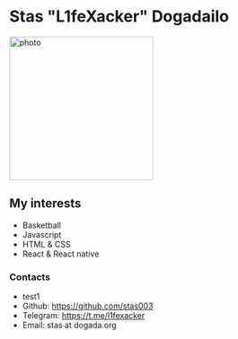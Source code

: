 # Stas "L1feXacker" Dogadailo

<img
  width="256"
  height="256"
  className="float-start mt-2 me-4 mb-4"
  src="./static/ava.jpg"
  alt="photo"
/>

## My interests
- Basketball
- Javascript
- HTML & CSS
- React & React native

### Contacts
- test1
- Github: https://github.com/stas003
- Telegram: https://t.me/l1fexacker
- Email: stas at dogada.org
